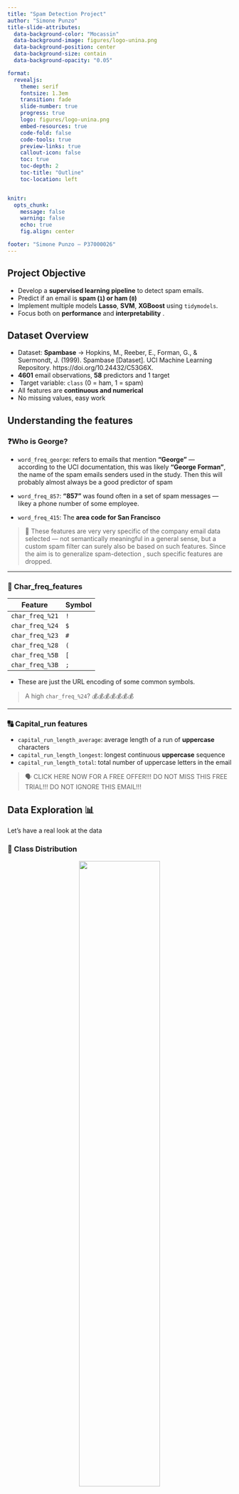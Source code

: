 ---
title: "Spam Detection Project"
author: "Simone Punzo"
title-slide-attributes:
  data-background-color: "Mocassin"
  data-background-image: figures/logo-unina.png
  data-background-position: center
  data-background-size: contain
  data-background-opacity: "0.05"

format:
  revealjs:
    theme: serif  
    fontsize: 1.3em 
    transition: fade  
    slide-number: true
    progress: true
    logo: figures/logo-unina.png
    embed-resources: true
    code-fold: false
    code-tools: true
    preview-links: true
    callout-icon: false
    toc: true
    toc-depth: 2
    toc-title: "Outline"
    toc-location: left


knitr:
  opts_chunk:
    message: false
    warning: false
    echo: true
    fig.align: center

footer: "Simone Punzo – P37000026"
---

##  Project Objective {footer=false}

::: {.incremental}
-  Develop a **supervised learning pipeline** to detect spam emails.
-  Predict if an email is **spam (`1`) or ham (`0`)**
-  Implement multiple models **Lasso**, **SVM**, **XGBoost** using `tidymodels`.
-  Focus both on **performance** and **interpretability** .
:::


##  Dataset Overview

::: {.incremental}
-  Dataset: **Spambase** -> Hopkins, M., Reeber, E., Forman, G., & Suermondt, J. (1999). Spambase [Dataset]. UCI Machine Learning Repository. https://doi.org/10.24432/C53G6X.
- **4601** email observations, **58** predictors and 1 target
- ️ Target variable: `class` (0 = ham, 1 = spam)
-  All features are **continuous and numerical**
- No missing values, easy work
:::


## Understanding the features

::: {.panel-tabset}

### ❓Who is George?

- `word_freq_george`: refers to emails that mention **“George”** —  
  according to the UCI documentation, this was likely **"George Forman"**, the name of the spam emails senders used in the study. Then this will probably almost always be a good predictor of spam 

- `word_freq_857`: **“857”** was found often in a set of spam messages — likey a phone number of some employee.

- `word_freq_415`: The **area code for San Francisco**

> 🧠 These features are very very specific of the company email data selected — not semantically meaningful in a general sense, but a custom spam filter can surely also be based on such features. Since the aim is to generalize spam-detection , such specific features are dropped.

---

### 🔡 Char_freq_features

| Feature              | Symbol |
|----------------------|------------|
| `char_freq_%21`      | `!`  |
| `char_freq_%24`      | `$`  |
| `char_freq_%23`      | `#`  |
| `char_freq_%28`      | `(`  |
| `char_freq_%5B`      | `[`  |
| `char_freq_%3B`      | `;`  |

- These are just the URL encoding of some common symbols.

>  A high `char_freq_%24`? 💰💰💰💰💰💰💰 

---

### 🔠 Capital_run features

- `capital_run_length_average`: average length of a run of **uppercase** characters
- `capital_run_length_longest`: longest continuous **uppercase** sequence
- `capital_run_length_total`: total number of uppercase letters in the email


> 🗣️ CLICK HERE NOW FOR A FREE OFFER!!! DO NOT MISS THIS FREE TRIAL!!! DO NOT IGNORE THIS EMAIL!!!

:::

## Data Exploration 📊
 Let's have a real look at the data

::: {.panel-tabset}

### 🎯 Class Distribution
<div style="text-align: center;">
<img src="plots/class_distribution.png" style="width:60%; height:auto;" />
</div>

- Binary target: **0 = ham**, **1 = spam**
- Slight imbalance: ~60% ham, ~40% spam
- Acceptable for most models without resampling



### 📝 Word/Char Frequency Distributions
<div style="text-align: center;">
<img src="plots/kde.png" style="width:60%; height:auto;" />
</div>

- `word_freq_*` and `char_freq_*` are mostly sparse (bars very high at 0)
- Right-skewed distributions, meaning the number of time a particular word is present is low compared to the total numberts of emails (the emails do not share a common vocabulary!)
- Preprocessing of some sort is needed!

### 🚨 Feature Correlations
<div style="text-align: center;">
  <img src="plots/corr_matrix.png" style="width:60%; height:auto;" />
</div>

- Most of the features correlation is not an issue
- But there are a few of features highly coupled
- word_freq_857 e word_freq_415 where removed because of the correlation with direct and the specificity of their meanings

:::


## Data Exploration Conclusions

::: {.incremental}

### 🏆 Challenges

- **High dimensionality** 
- **Sparsity** 
- **Strong correlations** 
- **Almost compositional data** ➡️ observed correlations may be *spurious* 

---

### 🤔 Preprocessing Decisions

- Remove **highly correlated features**  
- Drop **business-specific variables** (goodbye George!)  
- Apply **normalization** to all numeric predictors (`step_normalize()`)  
- Filter out **zero-variance predictors** (`step_zv()`) since it's a general good practice.
- If the learning flow fails for some models we reiterate with a PCA or a MFA!

:::

## 🌊 Learning Flow

- The full dataset was split in a **train/test**using `initial_split()`
- The **training set** was then used for **5-fold cross-validation** during tuning
- Extract for each the best configuration based on the validation metrics
- Use the best configuration with `last_fit()`
- The test set was **never touched** until final evaluation! Data leakage is our enemy



### ➗ Data split and metrics definition!

```{r eval=FALSE}
data_split <- initial_split(spam_data_clean, prop = 3/4, strata = class)
spam_train <- training(data_split)
spam_test <- testing(data_split)

folds <-vfold_cv(data=spam_train,strata=class,v=5)

#definiamo le metriche da usare in testing
spam_metrics <- metric_set(yardstick::accuracy, precision)

vaidation_metrics <- metric_set(roc_auc)

```


## Lasso Learning Flow

::: {.panel-tabset}

### Model definition
```{r eval=FALSE}
lasso_model_base <- logistic_reg(
  mode = "classification",
  penalty = tune(),
  mixture = 1 #Vogliamo provare direttamente ad usare la lasso per provare a fare una feature selection automatica
) |> 
  set_engine("glmnet")
```


### Tuning Grid
```{r eval=FALSE}
grid_lasso <- grid_regular(
  penalty(range = c(-4, 0)),
  levels = 10
)
```


### Select best and finalize

```{r eval=FALSE}

best_lasso <- tuned_results |>
  extract_workflow_set_result("base_lasso") |>
  select_best(metric = "roc_auc")

final_lasso <- finalize_workflow(
  extract_workflow(workflows_base, id = "base_lasso"),
  best_lasso
)

fit_lasso <- last_fit(final_lasso, split = data_split,metrics=spam_metrics)


```


### Resulting workflow

<div style="text-align: center;">
<img src="plots/final_lasso.png" style="width:60%; height:auto;" />
</div>
:::


## SVM Learning Flow

::: {.panel-tabset}

### Model definition
```{r eval=FALSE}
svm_model_base <-svm_linear(
  mode="classification",
  cost = tune() 
) |> set_engine("kernlab")
```


### Tuning Grid
```{r eval=FALSE}
grid_svm <- grid_regular(
  cost(range = c(-4, 3)),
  levels = 10
)
```


### Select best and finalize

```{r eval=FALSE}

best_svm <- tuned_results |>
  extract_workflow_set_result("base_svm") |>
  select_best(metric = "roc_auc")

final_svm <- finalize_workflow(
  extract_workflow(workflows_base, id = "base_svm"),
  best_svm
)

fit_svm  <- last_fit(final_svm,split = data_split,metrics=spam_metrics)

```


### Resulting workflow

<div style="text-align: center;">
<img src="plots/final_svm.png" style="width:60%; height:auto;" />
</div>

:::

## XGB Learning Flow

::: {.panel-tabset}

### Model definition
```{r eval=FALSE}
xgb_model_base <- boost_tree(
  mode = "classification",
  trees = tune(),
  tree_depth = tune(),
  learn_rate = tune(),
  loss_reduction = tune(),
  sample_size = tune()
) |> 
  set_engine("xgboost")
```


### Tuning Grid
```{r eval=FALSE}
# Questa griglia è diversa perchè abbiamo uno spazio di parametri molto più esteso, fare grid_regular sarebbe 
#5^5 modelli! 
grid_xgb <- grid_space_filling(
  trees(range = c(100, 1000)),
  tree_depth(range = c(1, 10)),
  learn_rate(range = c(-3, -0.5)),  
  loss_reduction(range = c(-1, 1)),
  sample_size = sample_prop(range = c(0.5, 1)),
  size = 10,
  type="max_entropy"
)
```

### Select best and finalize

```{r eval=FALSE}

best_xgb <- tuned_results |>
  extract_workflow_set_result("base_xgb") |>
  select_best(metric = "roc_auc")

final_xgb <- finalize_workflow(
  extract_workflow(workflows_base, id = "base_xgb"),
  best_xgb
)

fit_xgb   <- last_fit(final_xgb,split = data_split,metrics=spam_metrics)

```


### Resulting workflow

<div style="text-align: center;">
<img src="plots/final_xgb.png" style="width:60%; height:auto;" />
</div>

:::


## Test metrics
Here we showcase the precision and accuracy of our best models on our test data!
<div style="text-align: center;">
<img src="plots/test_metrics.png" style="width:70%; height:auto;" />
</div>

> Looking good 💣

## Interpret our models - Global

Prediction is good , now let's answer the question :

> ❓What did our models actually learn from the data?❓

Let's look at the feature importance per model and the pdp of some of the most important features


::: {.panel-tabset}

### Lasso

<div style="display: flex; justify-content: center; gap: 1rem;">
  <img src="plots/vip_lasso.png" style="width: 48%; height: auto;" />
  <img src="plots/pdp_lasso.png" style="width: 48%; height: auto;" />
</div>



### SVM

<div style="display: flex; justify-content: center; gap: 1rem;">
  <img src="plots/vip_svm.png" style="width: 48%; height: auto;" />
  <img src="plots/pdp_svm.png" style="width: 48%; height: auto;" />
</div>



### XGBoost

<div style="display: flex; justify-content: center; gap: 1rem;">
  <img src="plots/vip_xgb.png" style="width: 48%; height: auto;" />
  <img src="plots/pdp_xgb.png" style="width: 48%; height: auto;" />
</div>
:::


## Interpret our models - Local

Let's now focus on two specific instances of our test_data.
We select 1 ham and 1 spam email we ask ourselves:

> ❓Why is our model predicting this result for this specific data instance?

Let's look at the shapley values of each model on the two instances


::: {.panel-tabset}

### Lasso

<div style="display: flex;gap: 1rem;">
  <img src="plots/shapley_lasso_ham.png" style="width: 48%; height: auto;" />
  <img src="plots/shapley_lasso_spam.png" style="width: 48%; height: auto;" />
</div>

### SVM

<div style="display: flex; gap: 1rem;">
  <img src="plots/shapley_svm_ham.png" style="width: 48%; height: auto;" />
  <img src="plots/shapley_svm_spam.png" style="width: 48%; height: auto;" />
</div>

### XGB
<div style="display: flex;gap: 1rem;">
  <img src="plots/shapley_xgb.png" style="width: 48%; height: auto;" />
  <img src="plots/shapley_xgb_spam.png" style="width: 48%; height: auto;" />
</div>

:::

## Conclusion
::: {.incremental}
### 🔑 Key Insights
- The UCI Spambase dataset is high-dimensional, sparse, and partially correlated.
- Simple models like **lasso** and **linear SVM** performed surprisingly well just after normalization.
- Feature importance helped us interpret what the models really learned.


### 🏆 Challenges 
- Handling **sparsity and overfitting** at high-dimensions.
- Dealing with **almost compositional data**, that put ourselves in a non-Euclidean space.


### 🚀 Future Directions
- Use pre-trained neural networks! 
- Either extract the word-embeddings from a BERT or a GPT and use those as new features for our classical ML classifiers.
- Or directly put a classification head on a pre-trained NN and use that as a classifier.
- Since the embeddings extraction is an unsupervised problem , we can be ready for newer spam techniques!
:::


## THANK YOU! 

<style>
.reveal h2 {
  font-size: 4em;
  text-align: center;
  margin-top: 3rem;
}
</style>

